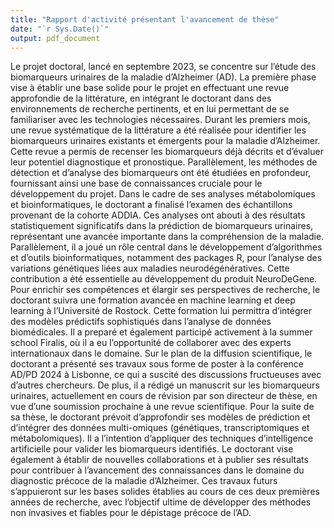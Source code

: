 ---
title: "Rapport d'activité présentant l'avancement de thèse"
date: "`r Sys.Date()`"
output: pdf_document
---
\fontsize{12}{15}
\selectfont

Le projet doctoral, lancé en septembre 2023, se concentre sur l’étude des biomarqueurs urinaires de la maladie d’Alzheimer (AD). La première phase vise à établir une base solide pour le projet en effectuant une revue approfondie de la littérature, en intégrant le doctorant dans des environnements de recherche pertinents, et en lui permettant de se familiariser avec les technologies nécessaires.
Durant les premiers mois, une revue systématique de la littérature a été réalisée pour identifier les biomarqueurs urinaires existants et émergents pour la maladie d’Alzheimer. Cette revue a permis de recenser les biomarqueurs déjà décrits et d’évaluer leur potentiel diagnostique et pronostique. Parallèlement, les méthodes de détection et d’analyse des biomarqueurs ont été étudiées en profondeur, fournissant ainsi une base de connaissances cruciale pour le développement du projet.
Dans le cadre de ses analyses métabolomiques et bioinformatiques, le doctorant a finalisé l'examen des échantillons provenant de la cohorte ADDIA. Ces analyses ont abouti à des résultats statistiquement significatifs dans la prédiction de biomarqueurs urinaires, représentant une avancée importante dans la compréhension de la maladie. Parallèlement, il a joué un rôle central dans le développement d'algorithmes et d'outils bioinformatiques, notamment des packages R, pour l'analyse des variations génétiques liées aux maladies neurodégénératives. Cette contribution a été essentielle au développement du produit NeuroDeGene.
Pour enrichir ses compétences et élargir ses perspectives de recherche, le doctorant suivra une formation avancée en machine learning et deep learning à l'Université de Rostock. Cette formation lui permittra d'intégrer des modèles prédictifs sophistiqués dans l'analyse de données biomédicales. Il a preparé et également participé activement à la summer school Firalis, où il a eu l'opportunité de collaborer avec des experts internationaux dans le domaine.
Sur le plan de la diffusion scientifique, le doctorant a présenté ses travaux sous forme de poster à la conférence AD/PD 2024 à Lisbonne, ce qui a suscité des discussions fructueuses avec d'autres chercheurs. De plus, il a rédigé un manuscrit sur les biomarqueurs urinaires, actuellement en cours de révision par son directeur de thèse, en vue d'une soumission prochaine à une revue scientifique.
Pour la suite de sa thèse, le doctorant prévoit d'approfondir ses modèles de prédiction et d'intégrer des données multi-omiques (génétiques, transcriptomiques et métabolomiques). Il a l'intention d'appliquer des techniques d'intelligence artificielle pour valider les biomarqueurs identifiés. Le doctorant vise également à établir de nouvelles collaborations et à publier ses résultats pour contribuer à l'avancement des connaissances dans le domaine du diagnostic précoce de la maladie d'Alzheimer. Ces travaux futurs s'appuieront sur les bases solides établies au cours de ces deux premières années de recherche, avec l'objectif ultime de développer des méthodes non invasives et fiables pour le dépistage précoce de l'AD.